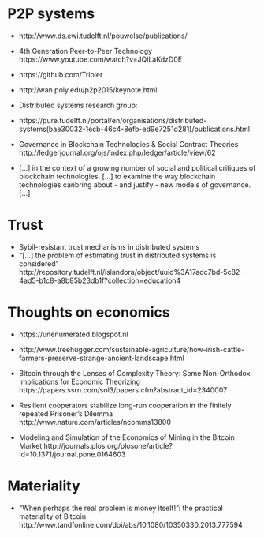 

# P2P systems

- http://www.ds.ewi.tudelft.nl/pouwelse/publications/
- 4th Generation Peer-to-Peer Technology https://www.youtube.com/watch?v=JQiLaKdzD0E
- https://github.com/Tribler
- http://wan.poly.edu/p2p2015/keynote.html
- Distributed systems research group:
- https://pure.tudelft.nl/portal/en/organisations/distributed-systems(bae30032-1ecb-46c4-8efb-ed9e7251d281)/publications.html

- Governance in Blockchain Technologies & Social Contract Theories http://ledgerjournal.org/ojs/index.php/ledger/article/view/62 
- [...] in the context of a growing number of social and political critiques of blockchain technologies. [...] to examine the way blockchain technologies canbring about - and justify - new models of governance. [...] 


# Trust

- Sybil-resistant trust mechanisms in distributed systems
- "[...] the problem of estimating trust in distributed systems is considered" http://repository.tudelft.nl/islandora/object/uuid%3A17adc7bd-5c82-4ad5-b1c8-a8b85b23db1f?collection=education4


# Thoughts on economics

- https://unenumerated.blogspot.nl 
- http://www.treehugger.com/sustainable-agriculture/how-irish-cattle-farmers-preserve-strange-ancient-landscape.html
- Bitcoin through the Lenses of Complexity Theory: Some Non-Orthodox Implications for Economic Theorizing https://papers.ssrn.com/sol3/papers.cfm?abstract_id=2340007

- Resilient cooperators stabilize long-run cooperation in the finitely repeated Prisoner’s Dilemma http://www.nature.com/articles/ncomms13800 

- Modeling and Simulation of the Economics of Mining in the Bitcoin Market http://journals.plos.org/plosone/article?id=10.1371/journal.pone.0164603


# Materiality

- “When perhaps the real problem is money itself!”: the practical materiality of Bitcoin http://www.tandfonline.com/doi/abs/10.1080/10350330.2013.777594






